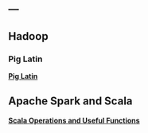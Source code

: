 ---
---

<link rel="stylesheet" href="styles.css" type="text/css">

## Hadoop

### Pig Latin

__[Pig Latin](2019-09-07-PigLatin.html)__

## Apache Spark and Scala

__[Scala Operations and Useful Functions](https://spark.apache.org/docs/latest/api/scala/index.html#org.apache.spark.sql.functions$)__